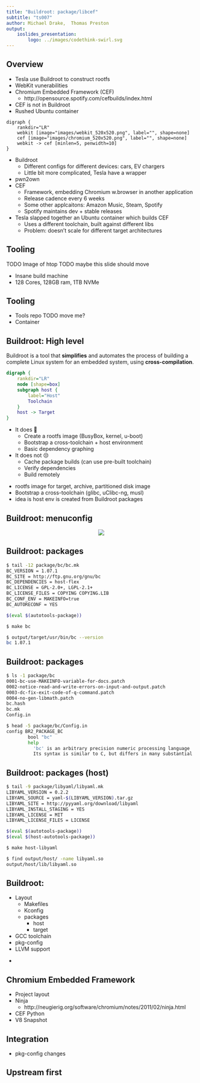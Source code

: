 ```yaml
---
title: "Buildroot: package/libcef"
subtitle: "ts007"
author: Michael Drake,  Thomas Preston
output:
    ioslides_presentation:
        logo: ../images/codethink-swirl.svg
---
```


## Overview
- Tesla use Buildroot to construct rootfs
- WebKit vunerabilities
- Chromium Embedded Framework (CEF)
  - http://opensource.spotify.com/cefbuilds/index.html
- CEF is not in Buildroot
- Rushed Ubuntu container

```dfig.alignot
digraph {
	rankdir="LR"
	webkit [image="images/webkit_520x520.png", label="", shape=none]
	cef [image="images/chromium_520x520.png", label="", shape=none]
	webkit -> cef [minlen=5, penwidth=10]
}
```

<div class="notes">
- Buildroot
  - Different configs for different devices: cars, EV chargers
  - Little bit more complicated, Tesla have a wrapper
- pwn2own
- CEF
  - Framework, embedding Chromium w.browser in another application
  - Release cadence every 6 weeks
  - Some other applcaitons: Amazon Music, Steam, Spotify
  - Spotify maintains dev + stable releases
- Tesla slapped together an Ubuntu container which builds CEF
  - Uses a different toolchain, built against different libs
  - Problem: doesn't scale for different target architectures
</div>

## Tooling
TODO Image of htop
TODO maybe this slide should move
<div class="notes">
- Insane build machine
- 128 Cores, 128GB ram, 1TB NVMe
</div>

## Tooling
- Tools repo TODO move me?
- Container

## Buildroot: High level
Buildroot is a tool that **simplifies** and automates the process of building a complete Linux system for an embedded system, using **cross-compilation**.

```dot
digraph {
	rankdir="LR"
	node [shape=box]
	subgraph host {
		label="Host"
		Toolchain
	}
	host -> Target
}
```

- It does 💪
  - Create a rootfs image (BusyBox, kernel, u-boot)
  - Bootstrap a cross-toolchain + host environment
  - Basic dependency graphing
- It does not 😒
  - Cache package builds (can use pre-built toolchain)
  - Verify dependencies
  - Build remotely

<div class="notes">
- rootfs image for target, archive, partitioned disk image
- Bootstrap a cross-toolchain (glibc, uClibc-ng, musl)
- idea is host env is created from Buildroot packages
</div>

## Buildroot: menuconfig
<center>
![](images/br-menuconfig.png)
</center>

## Buildroot: packages
```bash
$ tail -12 package/bc/bc.mk
BC_VERSION = 1.07.1
BC_SITE = http://ftp.gnu.org/gnu/bc
BC_DEPENDENCIES = host-flex
BC_LICENSE = GPL-2.0+, LGPL-2.1+
BC_LICENSE_FILES = COPYING COPYING.LIB
BC_CONF_ENV = MAKEINFO=true
BC_AUTORECONF = YES

$(eval $(autotools-package))
```
```bash
$ make bc
```
```bash
$ output/target/usr/bin/bc --version
bc 1.07.1
```

## Buildroot: packages
```bash
$ ls -1 package/bc
0001-bc-use-MAKEINFO-variable-for-docs.patch
0002-notice-read-and-write-errors-on-input-and-output.patch
0003-dc-fix-exit-code-of-q-command.patch
0004-no-gen-libmath.patch
bc.hash
bc.mk
Config.in

$ head -5 package/bc/Config.in
config BR2_PACKAGE_BC
        bool "bc"
        help
          'bc' is an arbitrary precision numeric processing language
          Its syntax is similar to C, but differs in many substantial
```

## Buildroot: packages (host)
```bash
$ tail -9 package/libyaml/libyaml.mk
LIBYAML_VERSION = 0.2.2
LIBYAML_SOURCE = yaml-$(LIBYAML_VERSION).tar.gz
LIBYAML_SITE = http://pyyaml.org/download/libyaml
LIBYAML_INSTALL_STAGING = YES
LIBYAML_LICENSE = MIT
LIBYAML_LICENSE_FILES = LICENSE

$(eval $(autotools-package))
$(eval $(host-autotools-package))
```
```bash
$ make host-libyaml
```
```bash
$ find output/host/ -name libyaml.so
output/host/lib/libyaml.so
```


## Buildroot: 
- Layout
	- Makefiles
	- Kconfig
	- packages
		- host
		- target
- GCC toolchain
- pkg-config
- LLVM support

<div class="notes">
- 
</div>

## Chromium Embedded Framework
- Project layout
- Ninja
	- http://neugierig.org/software/chromium/notes/2011/02/ninja.html
- CEF Python
- V8 Snapshot

## Integration
- pkg-config changes

## Upstream first
